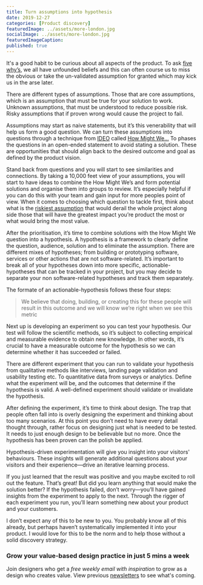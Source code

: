 ```yaml
---
title: Turn assumptions into hypothesis
date: 2019-12-27
categories: [Product discovery]
featuredImage: ../assets/more-london.jpg
socialImage: ../assets/more-london.jpg
featuredImageCaption: 
published: true
---
```



It's a good habit to be curious about all aspects of the product. To ask [five why’s](https://en.wikipedia.org/wiki/Five_whys), we all have unfounded beliefs and this can often course us to miss the obvious or take the un-validated assumption for granted which may kick us in the arse later. 

There are different types of assumptions. Those that are core assumptions, which is an assumption that must be true for your solution to work. Unknown assumptions, that must be understood to reduce possible risk. Risky assumptions that if proven wrong would cause the project to fail. 

Assumptions may start as naive statements, but it’s this venerability that will help us form a good question. We can turn these assumptions into questions through a technique from [IDEO](https://www.ideo.com/) called [How Might We…](https://www.designkit.org/methods/3) To phases the questions in an open-ended statement to avoid stating a solution. These are opportunities that should align back to the desired outcome and goal as defined by the product vision. 

Stand back from questions and you will start to see similarities and connections. By taking a 10,000 feet view of your assumptions, you will start to have ideas to combine the How Might We’s and form potential solutions and organise them into groups to review. It’s especially helpful if you can do this with your team and gain input for more peoples point of view. When it comes to choosing which question to tackle first, think about what is the [riskiest assumption](https://clutch.co/app-developers/resources/what-is-riskiest-assumption-test) that would derail the whole project along side those that will have the greatest impact you’re product the most or what would bring the most value. 

After the prioritisation, it’s time to combine solutions with the How Might We question into a hypothesis. A hypothesis is a framework to clearly define the question, audience, solution and to eliminate the assumption. There are different mixes of hypotheses; from building or prototyping software, services or other actions that are not software-related. It’s important to break all of your hypotheses down into more specific, actionable-hypotheses that can be tracked in your project, but you may decide to separate your non software-related hypotheses and track them separately.

The formate of an actionable-hypothesis follows these four steps:

> We believe that doing, building, or creating this for these people will result in this outcome and we will know we’re right when we see this metric

Next up is developing an experiment so you can test your hypothesis. Our test will follow the scientific methods, so it’s subject to collecting empirical and measurable evidence to obtain new knowledge. In other words, it’s crucial to have a measurable outcome for the hypothesis so we can determine whether it has succeeded or failed.

There are different experiment that you can run to validate your hypothesis from qualitative methods like interviews, landing page validation and usability testing etc. To quantitative data from surveys or analytics. Define what the experiment will be, and the outcomes that determine if the hypothesis is valid. A well-defined experiment should validate or invalidate the hypothesis.

After defining the experiment, it’s time to think about design. The trap that people often fall into is overly designing the experiment and thinking about too many scenarios. At this point you don’t need to have every detail thought through, rather focus on designing just what is needed to be tested. It needs to just enough design to be believable but no more. Once the hypothesis has been proven can the polish be applied. 

Hypothesis-driven experimentation will give you insight into your visitors' behaviours. These insights will generate additional questions about your visitors and their experience—drive an iterative learning process.

If you just learned that the result was positive and you maybe excited to roll out the feature. That’s great! But did you learn anything that would make the solution better? If the hypothesis failed, don’t worry—you’ll have gained insights from the experiment to apply to the next. Through the rigger of each experiment you run, you’ll learn something new about your product and your customers. 

I don’t expect any of this to be new to you. You probably know all of this already, but perhaps haven’t systematically implemented it into your product. I would love for this to be the norm and to help those without a solid discovery strategy.

### Grow your value-based design practice in just 5 mins a week
Join designers who get a _free weekly email with inspiration_ to grow as a design who creates value. View previous <a href="https://vbd.substack.com">newsletters</a> to see what's coming.
<Form />